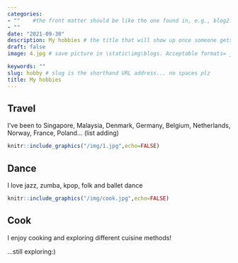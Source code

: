 ```yaml
---
categories:  
- ""    #the front matter should be like the one found in, e.g., blog2.md. It cannot be like the normal Rmd we used
- ""
date: "2021-09-30"
description: My hobbies # the title that will show up once someone gets to this page
draft: false
image: 4.jpg # save picture in \static\img\blogs. Acceptable formats= jpg, jpeg, or png . Your iPhone pics wont work

keywords: ""
slug: hobby # slug is the shorthand URL address... no spaces plz
title: My hobbies
---
```

## Travel
I've been to Singapore, Malaysia, Denmark, Germany, Belgium, Netherlands, Norway, France, Poland... (list adding)

```r
knitr::include_graphics("/img/1.jpg",echo=FALSE)
```

## Dance
I love jazz, zumba, kpop, folk and ballet dance

```r
knitr::include_graphics("/img/cook.jpg",echo=FALSE)
```

## Cook
I enjoy cooking and exploring different cuisine methods!





...still exploring:)
